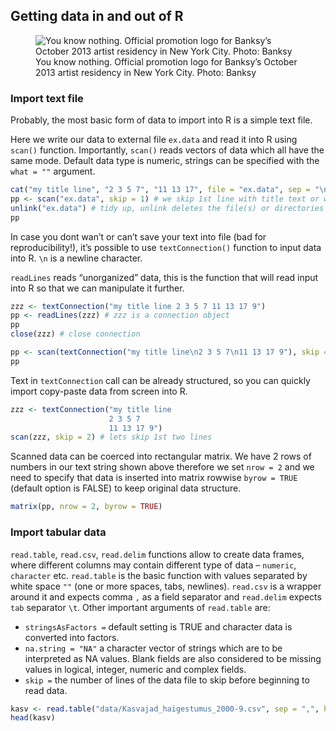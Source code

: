 Getting data in and out of R
---------------------------

![You know nothing. Official promotion logo for Banksy's October 2013 artist residency in New York City. Photo: Banksy](https://upload.wikimedia.org/wikipedia/en/2/2c/Banksy_Better_Out_Than_In_New_York_City_2013.png)

### Import text file
Probably, the most basic form of data to import into R is a simple text file.

Here we write our data to external file `ex.data` and read it into R using `scan()` function. 
Importantly, `scan()` reads vectors of data which all have the same mode. 
Default data type is numeric, strings can be specified with the `what = ""` argument.
```r
cat("my title line", "2 3 5 7", "11 13 17", file = "ex.data", sep = "\n")
pp <- scan("ex.data", skip = 1) # we skip 1st line with title text or we get error
unlink("ex.data") # tidy up, unlink deletes the file(s) or directories specified
pp
```

In case you dont wan't or can't save your text into file (bad for reproducibility!), it's possible to use `textConnection()` function to input data into R. 
`\n` is a newline character. 

`readLines` reads "unorganized" data, this is the function that will read input into R so that we can manipulate it further.

```r
zzz <- textConnection("my title line 2 3 5 7 11 13 17 9") 
pp <- readLines(zzz) # zzz is a connection object
pp
close(zzz) # close connection
```

```r
pp <- scan(textConnection("my title line\n2 3 5 7\n11 13 17 9"), skip = 1)
pp
```

Text in `textConnection` call can be already structured, so you can quickly import copy-paste data from screen into R. 
```r
zzz <- textConnection("my title line 
                      2 3 5 7
                      11 13 17 9")
scan(zzz, skip = 2) # lets skip 1st two lines
```

Scanned data can be coerced into rectangular matrix. 
We have 2 rows of numbers in our text string shown above therefore we set `nrow = 2` and we need to specify that data is inserted into matrix rowwise `byrow = TRUE` (default option is FALSE) to keep original data structure.

```r
matrix(pp, nrow = 2, byrow = TRUE)
```

### Import tabular data
`read.table`, `read.csv`, `read.delim` functions allow to create data frames, where different columns may contain different type of data -- `numeric`, `character` etc. 
`read.table` is the basic function with values separated by white space `""` (one or more spaces, tabs, newlines). 
`read.csv` is a wrapper around it and expects comma `,` as a field separator and `read.delim` expects `tab` separator `\t`.
Other important arguments of `read.table` are:

+ `stringsAsFactors = ` default setting is TRUE and character data is converted into factors.
+ `na.string = "NA"` a character vector of strings which are to be interpreted as NA values. Blank fields are also considered to be missing values in logical, integer, numeric and complex fields.  
+ `skip =` the number of lines of the data file to skip before beginning to read data.


```r
kasv <- read.table("data/Kasvajad_haigestumus_2000-9.csv", sep = ",", header = TRUE)
head(kasv)
```




